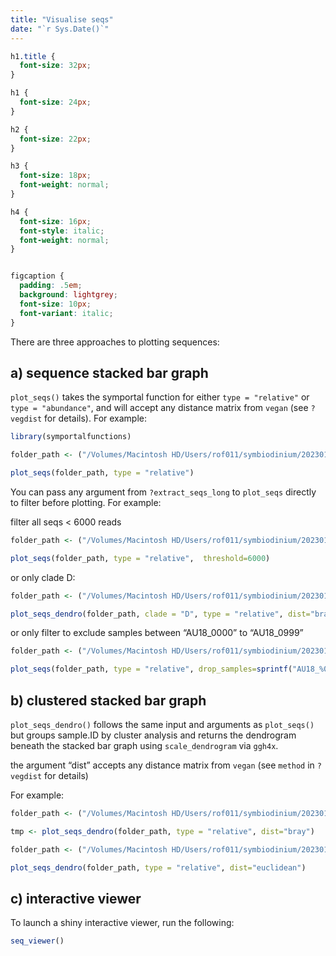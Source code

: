 ```yaml
---
title: "Visualise seqs"
date: "`r Sys.Date()`"
---
```


```css
h1.title {
  font-size: 32px;
}

h1 {
  font-size: 24px;
}

h2 {
  font-size: 22px;
}

h3 {
  font-size: 18px;
  font-weight: normal;
}

h4 {
  font-size: 16px;
  font-style: italic;
  font-weight: normal;
}


figcaption {
  padding: .5em;
  background: lightgrey;
  font-size: 10px;
  font-variant: italic;
}
```


There are three approaches to plotting sequences:



## a) sequence stacked bar graph

`plot_seqs()` takes the symportal function for either `type = "relative"` or `type = "abundance"`, and will accept any distance matrix from `vegan` (see `?vegdist` for details). For example:

```r

library(symportalfunctions)

folder_path <- ("/Volumes/Macintosh HD/Users/rof011/symbiodinium/20230120T102936_esampayo") 

plot_seqs(folder_path, type = "relative")

```


You can pass any argument from `?extract_seqs_long` to `plot_seqs` directly to filter before plotting. 
For example: 

filter all seqs < 6000 reads

```r

folder_path <- ("/Volumes/Macintosh HD/Users/rof011/symbiodinium/20230120T102936_esampayo") 

plot_seqs(folder_path, type = "relative",  threshold=6000)

```


or only clade D:

```r

folder_path <- ("/Volumes/Macintosh HD/Users/rof011/symbiodinium/20230120T102936_esampayo") 

plot_seqs_dendro(folder_path, clade = "D", type = "relative", dist="bray")

```

or only filter to exclude samples between "AU18_0000" to "AU18_0999" 

```r

folder_path <- ("/Volumes/Macintosh HD/Users/rof011/symbiodinium/20230120T102936_esampayo") 

plot_seqs(folder_path, type = "relative", drop_samples=sprintf("AU18_%04d", seq(0, 999)))

```

## b) clustered stacked bar graph

`plot_seqs_dendro()` follows the same input and arguments as `plot_seqs()` but groups sample.ID by cluster analysis and returns the dendrogram beneath the stacked bar graph using `scale_dendrogram` via `ggh4x`. 

the argument "dist" accepts any distance matrix from `vegan` (see `method` in `?vegdist` for details)

For example:

```r

folder_path <- ("/Volumes/Macintosh HD/Users/rof011/symbiodinium/20230120T102936_esampayo") 

tmp <- plot_seqs_dendro(folder_path, type = "relative", dist="bray")

```

```r

folder_path <- ("/Volumes/Macintosh HD/Users/rof011/symbiodinium/20230120T102936_esampayo") 

plot_seqs_dendro(folder_path, type = "relative", dist="euclidean")

```

## c) interactive viewer


To launch a shiny interactive viewer, run the following:

```r


seq_viewer()

```



